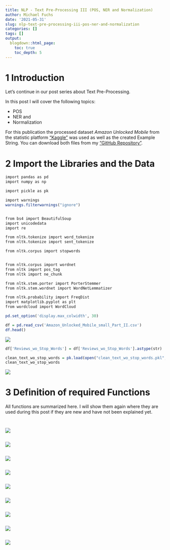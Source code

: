 ```yaml
---
title: NLP - Text Pre-Processing III (POS, NER and Normalization)
author: Michael Fuchs
date: '2021-05-31'
slug: nlp-text-pre-processing-iii-pos-ner-and-normalization
categories: []
tags: []
output:
  blogdown::html_page:
    toc: true
    toc_depth: 5
---
```





# 1 Introduction


Let's continue in our post series about Text Pre-Processing.

In this post I will cover the following topics:

+ POS
+ NER and
+ Normalization


For this publication the processed dataset *Amazon Unlocked Mobile* from the statistic platform ["Kaggle"](https://www.kaggle.com) was used as well as the created Example String. You can download both files from my ["GitHub Repository"](https://github.com/MFuchs1989/Datasets-and-Miscellaneous/tree/main/datasets/NLP/Text%20Pre-Processing%20III%20(POS%2C%20NER%20and%20Normalization)).



# 2 Import the Libraries and the Data

```r
import pandas as pd
import numpy as np

import pickle as pk

import warnings
warnings.filterwarnings("ignore")


from bs4 import BeautifulSoup
import unicodedata
import re

from nltk.tokenize import word_tokenize
from nltk.tokenize import sent_tokenize

from nltk.corpus import stopwords


from nltk.corpus import wordnet
from nltk import pos_tag
from nltk import ne_chunk

from nltk.stem.porter import PorterStemmer
from nltk.stem.wordnet import WordNetLemmatizer

from nltk.probability import FreqDist
import matplotlib.pyplot as plt
from wordcloud import WordCloud
```


```r
pd.set_option('display.max_colwidth', 30)
```


```r
df = pd.read_csv('Amazon_Unlocked_Mobile_small_Part_II.csv')
df.head()
```

![](/post/2021-05-31-nlp-text-pre-processing-iii-pos-ner-and-normalization_files/p125p1.png)


```r
df['Reviews_wo_Stop_Words'] = df['Reviews_wo_Stop_Words'].astype(str)
```


```r
clean_text_wo_stop_words = pk.load(open("clean_text_wo_stop_words.pkl",'rb'))
clean_text_wo_stop_words
```

![](/post/2021-05-31-nlp-text-pre-processing-iii-pos-ner-and-normalization_files/p125p2.png)


# 3 Definition of required Functions

All functions are summarized here. I will show them again where they are used during this post if they are new and have not been explained yet.


```r

```
















```r

```

![](/post/2021-05-31-nlp-text-pre-processing-iii-pos-ner-and-normalization_files/p125p.png)





```r

```

![](/post/2021-05-31-nlp-text-pre-processing-iii-pos-ner-and-normalization_files/p125p.png)










```r

```

![](/post/2021-05-31-nlp-text-pre-processing-iii-pos-ner-and-normalization_files/p125p.png)


















```r

```

![](/post/2021-05-31-nlp-text-pre-processing-iii-pos-ner-and-normalization_files/p125p.png)





















```r

```

![](/post/2021-05-31-nlp-text-pre-processing-iii-pos-ner-and-normalization_files/p125p.png)























```r

```

![](/post/2021-05-31-nlp-text-pre-processing-iii-pos-ner-and-normalization_files/p125p.png)





















```r

```

![](/post/2021-05-31-nlp-text-pre-processing-iii-pos-ner-and-normalization_files/p125p.png)























```r

```

![](/post/2021-05-31-nlp-text-pre-processing-iii-pos-ner-and-normalization_files/p125p.png)



















```r

```

![](/post/2021-05-31-nlp-text-pre-processing-iii-pos-ner-and-normalization_files/p125p.png)














